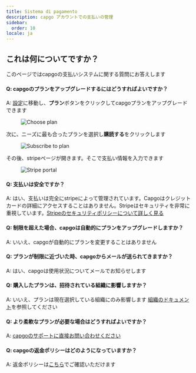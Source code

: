 ```yaml
---
title: Sistema di pagamento
description: capgo アカウントでの支払いの管理
sidebar:
  order: 10
locale: ja
---
```


## これは何についてですか？

このページではcapgoの支払いシステムに関する質問にお答えします

#### Q: capgoのプランをアップグレードするにはどうすればよいですか？
A: [設定](/docs/webapp/settings/#how-to-get-to-the-settings-page)に移動し、**プラン**ボタンをクリックしてcapgoプランをアップグレードできます

<figure><img src="/plans-buttonwebp" alt="Choose plan" /><figcaption></figcaption></figure>

次に、ニーズに最も合ったプランを選択し**購読する**をクリックします

<figure><img src="/plans-subscribewebp" alt="Subscribe to plan" /><figcaption></figcaption></figure>

その後、stripeページが開きます。そこで支払い情報を入力できます

<figure><img src="/plans-stripewebp" alt="Stripe portal" /><figcaption></figcaption></figure>

#### Q: 支払いは安全ですか？
A: はい、支払いは完全にstripeによって管理されています。Capgoはクレジットカードの詳細にアクセスすることはありません。Stripeはセキュリティを非常に重視しています。[Stripeのセキュリティポリシーについて詳しく見る](https://stripecom/docs/security/)

#### Q: 制限を超えた場合、capgoは自動的にプランをアップグレードしますか？
A: いいえ、capgoが自動的にプランを変更することはありません

#### Q: プランが制限に近づいた時、capgoからメールが送られてきますか？
A: はい、capgoは使用状況についてメールでお知らせします

#### Q: 購入したプランは、招待されている組織に影響しますか？
A: いいえ、プランは現在選択している組織にのみ影響します
[組織のドキュメント](/docs/webapp/organization-system/#q-how-is-billing-done-within-orgs)を参照してください

#### Q: より柔軟なプランが必要な場合はどうすればよいですか？
A: [capgoのサポートに直接お問い合わせください](/docs/getting-help#support-by-chat)

#### Q: capgoの返金ポリシーはどのようになっていますか？
A: 返金ポリシーは[こちら](https://capgoapp/return/)でご確認いただけます